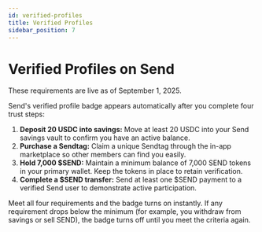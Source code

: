 ```yaml
---
id: verified-profiles
title: Verified Profiles
sidebar_position: 7
---
```



# Verified Profiles on Send

<Callout type="info" title="Live Date">
  These requirements are live as of September 1, 2025.
</Callout>

Send's verified profile badge appears automatically after you complete four trust steps:

1. **Deposit 20 USDC into savings:** Move at least 20 USDC into your Send savings vault to confirm you have an active balance.
2. **Purchase a Sendtag:** Claim a unique Sendtag through the in-app marketplace so other members can find you easily.
3. **Hold 7,000 $SEND:** Maintain a minimum balance of 7,000 SEND tokens in your primary wallet. Keep the tokens in place to retain verification.
4. **Complete a $SEND transfer:** Send at least one $SEND payment to a verified Send user to demonstrate active participation.

Meet all four requirements and the badge turns on instantly. If any requirement drops below the minimum (for example, you withdraw from savings or sell SEND), the badge turns off until you meet the criteria again.
